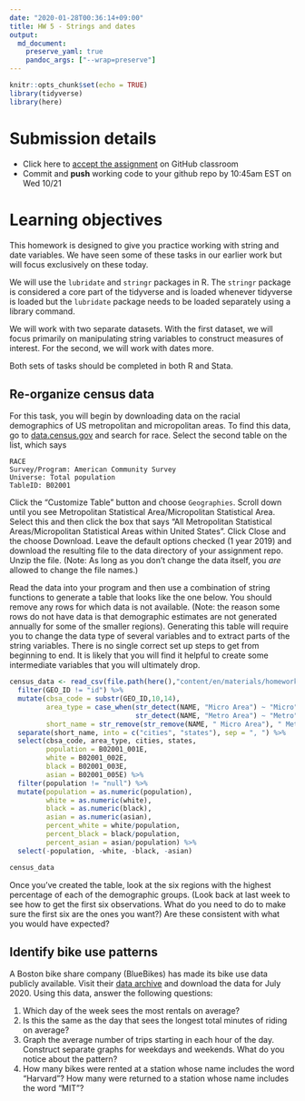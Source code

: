 ```yaml
---
date: "2020-01-28T00:36:14+09:00"
title: HW 5 - Strings and dates
output: 
  md_document:
    preserve_yaml: true
    pandoc_args: ["--wrap=preserve"]
---
```


```r
knitr::opts_chunk$set(echo = TRUE)
library(tidyverse)
library(here)

```

# Submission details

- Click here to [accept the assignment](https://classroom.github.com/a/1iAQMOnr) on GitHub classroom
- Commit and **push** working code to your github repo by 10:45am EST on Wed 10/21

# Learning objectives

This homework is designed to give you practice working with string and date variables. We have seen some of these tasks in our earlier work but will focus exclusively on these today.

We will use the `lubridate` and `stringr` packages in R. The `stringr` package is considered a core part of the tidyverse and is loaded whenever tidyverse is loaded but the `lubridate` package needs to be loaded separately using a library command.

We will work with two separate datasets. With the first dataset, we will focus primarily on manipulating string variables to construct measures of interest. For the second, we will work with dates more.

Both sets of tasks should be completed in both R and Stata.

## Re-organize census data

For this task, you will begin by downloading data on the racial demographics of US metropolitan and micropolitan areas. To find this data, go to [data.census.gov](https://data.census.gov/cedsci/) and search for race. Select the second table on the list, which says
```
RACE
Survey/Program: American Community Survey
Universe: Total population
TableID: B02001
```

Click the "Customize Table" button and choose `Geographies`. Scroll down until you see Metropolitan Statistical Area/Micropolitan Statistical Area. Select this and then click the box that says "All Metropolitan Statistical Areas/Micropolitan Statistical Areas within United States". Click Close and the choose Download. Leave the default options checked (1 year 2019) and download the resulting file to the data directory of your assignment repo. Unzip the file. (Note: As long as you don't change the data itself, you *are* allowed to change the file names.)

Read the data into your program and then use a combination of string functions to generate a table that looks like the one below. You should remove any rows for which data is not available. (Note: the reason some rows do not have data is that demographic estimates are not generated annually for some of the smaller regions). Generating this table will require you to change the data type of several variables and to extract parts of the string variables. There is no single correct set up steps to get from beginning to end. It is likely that you will find it helpful to create some intermediate variables that you will ultimately drop.

```r
census_data <- read_csv(file.path(here(),"content/en/materials/homework/hw5/data/ACSDT1Y2019.B02001_data_with_overlays_2020-10-09T060941.csv")) %>% 
  filter(GEO_ID != "id") %>% 
  mutate(cbsa_code = substr(GEO_ID,10,14),
         area_type = case_when(str_detect(NAME, "Micro Area") ~ "Micro",
                               str_detect(NAME, "Metro Area") ~ "Metro"),
         short_name = str_remove(str_remove(NAME, " Micro Area"), " Metro Area")) %>% 
  separate(short_name, into = c("cities", "states"), sep = ", ") %>% 
  select(cbsa_code, area_type, cities, states, 
         population = B02001_001E,
         white = B02001_002E,
         black = B02001_003E,
         asian = B02001_005E) %>% 
  filter(population != "null") %>% 
  mutate(population = as.numeric(population),
         white = as.numeric(white),
         black = as.numeric(black),
         asian = as.numeric(asian),
         percent_white = white/population,
         percent_black = black/population,
         percent_asian = asian/population) %>% 
  select(-population, -white, -black, -asian)

census_data

```

Once you've created the table, look at the six regions with the highest percentage of each of the demographic groups. (Look back at last week to see how to get the first six observations. What do you need to do to make sure the first six are the ones you want?) Are these consistent with what you would have expected? 

## Identify bike use patterns

A Boston bike share company (BlueBikes) has made its bike use data publicly available. Visit their [data archive](https://s3.amazonaws.com/hubway-data/index.html) and download the data for July 2020. Using this data, answer the following questions:

1. Which day of the week sees the most rentals on average?
2. Is this the same as the day that sees the longest total minutes of riding on average?
3. Graph the average number of trips starting in each hour of the day. Construct separate graphs for weekdays and weekends. What do you notice about the pattern?
4. How many bikes were rented at a station whose name includes the word "Harvard"? How many were returned to a station whose name includes the word "MIT"?